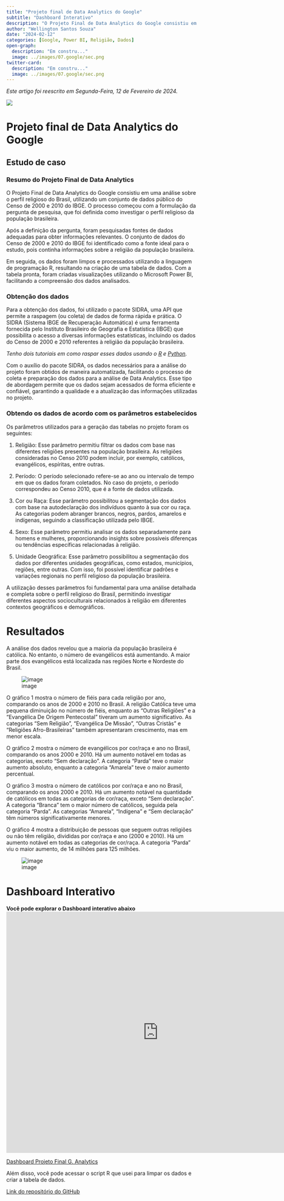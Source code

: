 ```yaml
---
title: "Projeto final de Data Analytics do Google"
subtitle: "Dashboard Interativo"
description: "O Projeto Final de Data Analytics do Google consistiu em uma análise sobre o perfil religioso do Brasil, utilizando um conjunto de dados público do Censo de 2000 e 2010 do IBGE. O processo começou com a formulação da pergunta de pesquisa, que foi definida como investigar o perfil religioso da população brasileira."
author: "Wellington Santos Souza"
date: "2024-02-12"
categories: [Google, Power BI, Religião, Dados]
open-graph:
  description: "Em constru..."
  image: ../images/07.google/sec.png
twitter-card:
  description: "Em constru..."
  image: ../images/07.google/sec.png
---
```

*Este artigo foi reescrito em Segunda-Feira, 12 de Fevereiro de 2024.*

![](../images/07.google/sec.png)

# Projeto final de Data Analytics do Google

## Estudo de caso

### Resumo do Projeto Final de Data Analytics

O Projeto Final de Data Analytics do Google consistiu em uma análise sobre o perfil religioso do Brasil, utilizando um conjunto de dados público do Censo de 2000 e 2010 do IBGE. O processo começou com a formulação da pergunta de pesquisa, que foi definida como investigar o perfil religioso da população brasileira.

Após a definição da pergunta, foram pesquisadas fontes de dados adequadas para obter informações relevantes. O conjunto de dados do Censo de 2000 e 2010 do IBGE foi identificado como a fonte ideal para o estudo, pois continha informações sobre a religião da população brasileira.

Em seguida, os dados foram limpos e processados utilizando a linguagem de programação R, resultando na criação de uma tabela de dados. Com a tabela pronta, foram criadas visualizações utilizando o Microsoft Power BI, facilitando a compreensão dos dados analisados.

### Obtenção dos dados

Para a obtenção dos dados, foi utilizado o pacote SIDRA, uma API que permite a raspagem (ou coleta) de dados de forma rápida e prática. O SIDRA (Sistema IBGE de Recuperação Automática) é uma ferramenta fornecida pelo Instituto Brasileiro de Geografia e Estatística (IBGE) que possibilita o acesso a diversas informações estatísticas, incluindo os dados do Censo de 2000 e 2010 referentes à religião da população brasileira. 

*Tenho dois tutoriais em como raspar esses dados usando o [R](https://welli45.github.io/portifolio-dados.github.io/projetos-R/posts/projeto-sidrar.html) e [Python](https://welli45.github.io/portifolio-dados.github.io/projetos-Python/posts/projeto-sidrapy.html).*

Com o auxílio do pacote SIDRA, os dados necessários para a análise do projeto foram obtidos de maneira automatizada, facilitando o processo de coleta e preparação dos dados para a análise de Data Analytics. Esse tipo de abordagem permite que os dados sejam acessados de forma eficiente e confiável, garantindo a qualidade e a atualização das informações utilizadas no projeto.

### Obtendo os dados de acordo com os parâmetros estabelecidos

Os parâmetros utilizados para a geração das tabelas no projeto foram os seguintes:

1.  Religião: Esse parâmetro permitiu filtrar os dados com base nas diferentes religiões presentes na população brasileira. As religiões consideradas no Censo 2010 podem incluir, por exemplo, católicos, evangélicos, espíritas, entre outras.

2.  Período: O período selecionado refere-se ao ano ou intervalo de tempo em que os dados foram coletados. No caso do projeto, o período correspondeu ao Censo 2010, que é a fonte de dados utilizada.

3.  Cor ou Raça: Esse parâmetro possibilitou a segmentação dos dados com base na autodeclaração dos indivíduos quanto à sua cor ou raça. As categorias podem abranger brancos, negros, pardos, amarelos e indígenas, seguindo a classificação utilizada pelo IBGE.

4.  Sexo: Esse parâmetro permitiu analisar os dados separadamente para homens e mulheres, proporcionando insights sobre possíveis diferenças ou tendências específicas relacionadas à religião.

5.  Unidade Geográfica: Esse parâmetro possibilitou a segmentação dos dados por diferentes unidades geográficas, como estados, municípios, regiões, entre outras. Com isso, foi possível identificar padrões e variações regionais no perfil religioso da população brasileira.

A utilização desses parâmetros foi fundamental para uma análise detalhada e completa sobre o perfil religioso do Brasil, permitindo investigar diferentes aspectos socioculturais relacionados à religião em diferentes contextos geográficos e demográficos.

# Resultados

A análise dos dados revelou que a maioria da população brasileira é católica. No entanto, o número de evangélicos está aumentando. A maior parte dos evangélicos está localizada nas regiões Norte e Nordeste do Brasil.

![image](../images/07.google/pagina_inicial.png)

O gráfico 1 mostra o número de fiéis para cada religião por ano, comparando os anos de 2000 e 2010 no Brasil. A religião Católica teve uma pequena diminuição no número de fiéis, enquanto as "Outras Religiões" e a "Evangélica De Origem Pentecostal" tiveram um aumento significativo. As categorias "Sem Religião", "Evangélica De Missão", "Outras Cristãs" e "Religiões Afro-Brasileiras" também apresentaram crescimento, mas em menor escala.

O gráfico 2 mostra o número de evangélicos por cor/raça e ano no Brasil, comparando os anos 2000 e 2010. Há um aumento notável em todas as categorias, exceto "Sem declaração". A categoria "Parda" teve o maior aumento absoluto, enquanto a categoria "Amarela" teve o maior aumento percentual.

O gráfico 3 mostra o número de católicos por cor/raça e ano no Brasil, comparando os anos 2000 e 2010. Há um aumento notável na quantidade de católicos em todas as categorias de cor/raça, exceto "Sem declaração". A categoria "Branca" tem o maior número de católicos, seguida pela categoria "Parda". As categorias "Amarela", "Indígena" e "Sem declaração" têm números significativamente menores.

O gráfico 4 mostra a distribuição de pessoas que seguem outras religiões ou não têm religião, divididas por cor/raça e ano (2000 e 2010). Há um aumento notável em todas as categorias de cor/raça. A categoria "Parda" viu o maior aumento, de 14 milhões para 125 milhões.

![image](../images/07.google/sec.png)


# Dashboard Interativo


**Você pode explorar o Dashboard interativo abaixo**
<iframe title="Projeto Final G. Analytics" width="800" height="636" src="https://app.powerbi.com/view?r=eyJrIjoiNjc3NDA0ZGQtYWQ1Ny00MGM1LWIwNmMtZDFkNDA5YzAyZWYxIiwidCI6IjU0YWQ1Y2I4LTRkMGYtNGQyNC04YmZhLTY3ZjYwNDBkOWVhMyJ9" frameborder="0" allowFullScreen="true"></iframe>

[Dashboard Projeto Final G. Analytics](https://app.powerbi.com/view?r=eyJrIjoiNjc3NDA0ZGQtYWQ1Ny00MGM1LWIwNmMtZDFkNDA5YzAyZWYxIiwidCI6IjU0YWQ1Y2I4LTRkMGYtNGQyNC04YmZhLTY3ZjYwNDBkOWVhMyJ9)

Além disso, você pode acessar o script R que usei para limpar os dados e criar a tabela de dados.

[Link do repositório do GitHub](https://github.com/welli45/Projeto-final-de-Data-Analytics-do-Google)